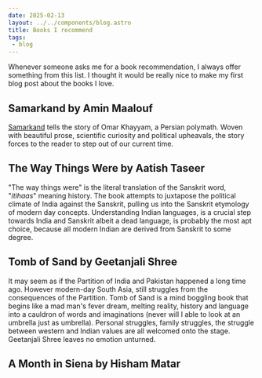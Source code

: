 ```yaml
---
date: 2025-02-13
layout: ../../components/blog.astro
title: Books I recommend
tags:
 - blog
---
```

Whenever someone asks me for a book recommendation, I always offer something from this list. I thought it would be really nice to make my first blog post about the books I love.

## Samarkand by Amin Maalouf
[Samarkand](https://www.goodreads.com/book/show/142395) tells the story of Omar Khayyam, a Persian polymath. Woven with beautiful prose, scientific curiosity and political upheavals, the story forces to the reader to step out of our current time.

## The Way Things Were by Aatish Taseer
"The way things were" is the literal translation of the Sanskrit word, "_itihaas_" meaning history. The book attempts to juxtapose the political climate of India against the Sanskrit, pulling us into the Sanskrit etymology of modern day concepts. Understanding Indian languages, is a crucial step towards India and Sanskrit albeit a dead language, is probably the most apt choice, because all modern Indian are derived from Sanskrit to some degree.

## Tomb of Sand by Geetanjali Shree
It may seem as if the Partition of India and Pakistan happened a long time ago. However modern-day South Asia, still struggles from the consequences of the Partition. Tomb of Sand is a mind boggling book that begins like a mad man's fever dream, melting reality, history and language into a cauldron of words and imaginations (never will I able to look at an umbrella just as umbrella). Personal struggles, family struggles, the struggle between western and Indian values are all welcomed onto the stage. Geetanjali Shree leaves no emotion unturned.

## A Month in Siena by Hisham Matar